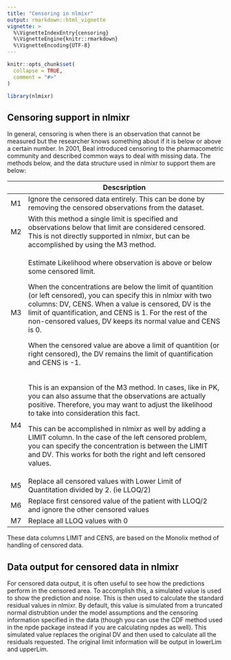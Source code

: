 ```yaml
---
title: "Censoring in nlmixr"
output: rmarkdown::html_vignette
vignette: >
  %\VignetteIndexEntry{censoring}
  %\VignetteEngine{knitr::rmarkdown}
  %\VignetteEncoding{UTF-8}
---
```


```r
knitr::opts_chunk$set(
  collapse = TRUE,
  comment = "#>"
)
```

```r
library(nlmixr)
```

## Censoring support in nlmixr

In general, censoring is when there is an observation that cannot be measured but the researcher knows something about if it is below or above a certain number. In 2001, Beal introduced censoring to the pharmacometric community and described common ways to deal with missing data. The methods below, and the data structure used in nlmixr to support them are below:

+----+--------------------------------------------------------------------------------------------------------------------------------------------------------------------------------------------------------------------------------------------------------------------------------------------------------+
|    | Descsription                                                                                                                                                                                                                                                                                           |
+====+========================================================================================================================================================================================================================================================================================================+
| M1 | Ignore the censored data entirely. This can be done by removing the censored observations from the dataset.                                                                                                                                                                                            |
+----+--------------------------------------------------------------------------------------------------------------------------------------------------------------------------------------------------------------------------------------------------------------------------------------------------------+
| M2 | With this method a single limit is specified and observations below that limit are considered censored. This is not directly supported in nlmixr, but can be accomplished by using the M3 method.                                                                                                      |
+----+--------------------------------------------------------------------------------------------------------------------------------------------------------------------------------------------------------------------------------------------------------------------------------------------------------+
| M3 | Estimate Likelihood where observation is above or below some censored limit.                                                                                                                                                                                                                           |
|    |                                                                                                                                                                                                                                                                                                        |
|    | When the concentrations are below the limit of quantition (or left censored), you can specify this in nlmixr with two columns: DV, CENS. When a value is censored, DV is the limit of quantification, and CENS is 1. For the rest of the non-censored values, DV keeps its normal value and CENS is 0. |
|    |                                                                                                                                                                                                                                                                                                        |
|    | When the censored value are above a limit of quantition (or right censored), the DV remains the limit of quantification and CENS is -1.                                                                                                                                                                |
+----+--------------------------------------------------------------------------------------------------------------------------------------------------------------------------------------------------------------------------------------------------------------------------------------------------------+
| M4 | This is an expansion of the M3 method. In cases, like in PK, you can also assume that the observations are actually positive. Therefore, you may want to adjust the likelihood to take into consideration this fact.                                                                                   |
|    |                                                                                                                                                                                                                                                                                                        |
|    | This can be accomplished in nlmixr as well by adding a LIMIT column. In the case of the left censored problem, you can specify the concentration is between the LIMIT and DV. This works for both the right and left censored values.                                                                  |
+----+--------------------------------------------------------------------------------------------------------------------------------------------------------------------------------------------------------------------------------------------------------------------------------------------------------+
| M5 | Replace all censored values with Lower Limit of Quantitation divided by 2. (ie LLOQ/2)                                                                                                                                                                                                                 |
+----+--------------------------------------------------------------------------------------------------------------------------------------------------------------------------------------------------------------------------------------------------------------------------------------------------------+
| M6 | Replace first censored value of the patient with LLOQ/2 and ignore the other censored values                                                                                                                                                                                                           |
+----+--------------------------------------------------------------------------------------------------------------------------------------------------------------------------------------------------------------------------------------------------------------------------------------------------------+
| M7 | Replace all LLOQ values with 0                                                                                                                                                                                                                                                                         |
+----+--------------------------------------------------------------------------------------------------------------------------------------------------------------------------------------------------------------------------------------------------------------------------------------------------------+

These data columns LIMIT and CENS, are based on the Monolix method of handling of censored data.

## Data output for censored data in nlmixr

For censored data output, it is often useful to see how the predictions perform in the censored area. To accomplish this, a simulated value is used to show the prediction and noise. This is then used to calculate the standard residual values in nlmixr. By default, this value is simulated from a truncated normal distrubtion under the model assumptions and the censoring information specified in the data (though you can use the CDF method used in the npde package instead if you are calculating npdes as well). This simulated value replaces the original DV and then used to calculate all the residuals requested. The original limit information will be output in lowerLim and upperLim.
